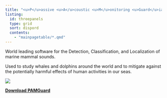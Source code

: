 ```yaml
---
title: "<u>P</u>assive <u>A</u>coustic <u>M</u>onitoring <u>Guard</u>ianship"
listing: 
  id: threepanels
  type: grid
  sort: dispord
  contents: 
    - "mainpagetable/*.qmd"
---
```


World leading software for the Detection, Classification, and Localization of marine mammal sounds.

::: {#threepanels}
:::

Used to study whales and dolphins around the world and to mitigate against the potentially harmful effects of human activities in our seas.

![](./images/1334226697SpermWhaleTails.png)

[**Download PAMGuard**](downloadsurvey.qmd)
